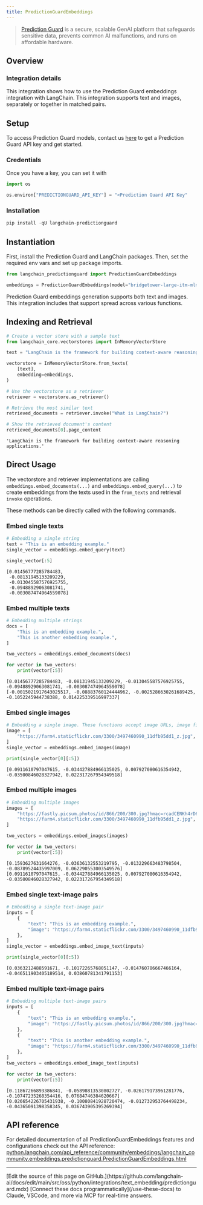 ```yaml
---
title: PredictionGuardEmbeddings
---
```


>[Prediction Guard](https://predictionguard.com) is a secure, scalable GenAI platform that safeguards sensitive data, prevents common AI malfunctions, and runs on affordable hardware.

## Overview

### Integration details

This integration shows how to use the Prediction Guard embeddings integration with LangChain. This integration supports text and images, separately or together in matched pairs.

## Setup

To access Prediction Guard models, contact us [here](https://predictionguard.com/get-started) to get a Prediction Guard API key and get started.

### Credentials

Once you have a key, you can set it with

```python
import os

os.environ["PREDICTIONGUARD_API_KEY"] = "<Prediction Guard API Key"
```

### Installation

```python
pip install -qU langchain-predictionguard
```

## Instantiation

First, install the Prediction Guard and LangChain packages. Then, set the required env vars and set up package imports.

```python
from langchain_predictionguard import PredictionGuardEmbeddings
```

```python
embeddings = PredictionGuardEmbeddings(model="bridgetower-large-itm-mlm-itc")
```

Prediction Guard embeddings generation supports both text and images. This integration includes that support spread across various functions.

## Indexing and Retrieval

```python
# Create a vector store with a sample text
from langchain_core.vectorstores import InMemoryVectorStore

text = "LangChain is the framework for building context-aware reasoning applications."

vectorstore = InMemoryVectorStore.from_texts(
    [text],
    embedding=embeddings,
)

# Use the vectorstore as a retriever
retriever = vectorstore.as_retriever()

# Retrieve the most similar text
retrieved_documents = retriever.invoke("What is LangChain?")

# Show the retrieved document's content
retrieved_documents[0].page_content
```

```output
'LangChain is the framework for building context-aware reasoning applications.'
```

## Direct Usage

The vectorstore and retriever implementations are calling `embeddings.embed_documents(...)` and `embeddings.embed_query(...)` to create embeddings from the texts used in the `from_texts` and retrieval `invoke` operations.

These methods can be directly called with the following commands.

### Embed single texts

```python
# Embedding a single string
text = "This is an embedding example."
single_vector = embeddings.embed_query(text)

single_vector[:5]
```

```output
[0.01456777285784483,
 -0.08131945133209229,
 -0.013045587576925755,
 -0.09488929063081741,
 -0.003087474964559078]
```

### Embed multiple texts

```python
# Embedding multiple strings
docs = [
    "This is an embedding example.",
    "This is another embedding example.",
]

two_vectors = embeddings.embed_documents(docs)

for vector in two_vectors:
    print(vector[:5])
```

```output
[0.01456777285784483, -0.08131945133209229, -0.013045587576925755, -0.09488929063081741, -0.003087474964559078]
[-0.0015021917643025517, -0.08883760124444962, -0.0025286630261689425, -0.1052245944738388, 0.014225339516997337]
```

### Embed single images

```python
# Embedding a single image. These functions accept image URLs, image files, data URIs, and base64 encoded strings.
image = [
    "https://farm4.staticflickr.com/3300/3497460990_11dfb95dd1_z.jpg",
]
single_vector = embeddings.embed_images(image)

print(single_vector[0][:5])
```

```output
[0.0911610797047615, -0.034427884966135025, 0.007927080616354942, -0.03500846028327942, 0.022317267954349518]
```

### Embed multiple images

```python
# Embedding multiple images
images = [
    "https://fastly.picsum.photos/id/866/200/300.jpg?hmac=rcadCENKh4rD6MAp6V_ma-AyWv641M4iiOpe1RyFHeI",
    "https://farm4.staticflickr.com/3300/3497460990_11dfb95dd1_z.jpg",
]

two_vectors = embeddings.embed_images(images)

for vector in two_vectors:
    print(vector[:5])
```

```output
[0.1593627631664276, -0.03636132553219795, -0.013229663483798504, -0.08789524435997009, 0.062290553003549576]
[0.0911610797047615, -0.034427884966135025, 0.007927080616354942, -0.03500846028327942, 0.022317267954349518]
```

### Embed single text-image pairs

```python
# Embedding a single text-image pair
inputs = [
    {
        "text": "This is an embedding example.",
        "image": "https://farm4.staticflickr.com/3300/3497460990_11dfb95dd1_z.jpg",
    },
]
single_vector = embeddings.embed_image_text(inputs)

print(single_vector[0][:5])
```

```output
[0.0363212488591671, -0.10172265768051147, -0.014760786667466164, -0.046511903405189514, 0.03860781341791153]
```

### Embed multiple text-image pairs

```python
# Embedding multiple text-image pairs
inputs = [
    {
        "text": "This is an embedding example.",
        "image": "https://fastly.picsum.photos/id/866/200/300.jpg?hmac=rcadCENKh4rD6MAp6V_ma-AyWv641M4iiOpe1RyFHeI",
    },
    {
        "text": "This is another embedding example.",
        "image": "https://farm4.staticflickr.com/3300/3497460990_11dfb95dd1_z.jpg",
    },
]
two_vectors = embeddings.embed_image_text(inputs)

for vector in two_vectors:
    print(vector[:5])
```

```output
[0.11867266893386841, -0.05898813530802727, -0.026179173961281776, -0.10747235268354416, 0.07684746384620667]
[0.026654226705431938, -0.10080841928720474, -0.012732953764498234, -0.04365091398358345, 0.036743905395269394]
```

## API reference

For detailed documentation of all PredictionGuardEmbeddings features and configurations check out the API reference: [python.langchain.com/api_reference/community/embeddings/langchain_community.embeddings.predictionguard.PredictionGuardEmbeddings.html](https://python.langchain.com/api_reference/community/embeddings/langchain_community.embeddings.predictionguard.PredictionGuardEmbeddings.html)

---

<Callout icon="pen-to-square" iconType="regular">
    [Edit the source of this page on GitHub.](https://github.com/langchain-ai/docs/edit/main/src/oss/python/integrations/text_embedding/predictionguard.mdx)
</Callout>
<Tip icon="terminal" iconType="regular">
    [Connect these docs programmatically](/use-these-docs) to Claude, VSCode, and more via MCP for    real-time answers.
</Tip>
